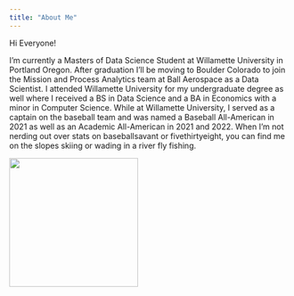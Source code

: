 ```yaml
---
title: "About Me"
---
```


Hi Everyone!

I'm currently a Masters of Data Science Student at Willamette University in Portland Oregon. After graduation I'll be moving to Boulder Colorado to join the Mission and Process Analytics team at Ball Aerospace as a Data Scientist. I attended Willamette University for my undergraduate degree as well where I received a BS in Data Science and a BA in Economics with a minor in Computer Science. While at Willamette University, I served as a captain on the baseball team and was named a Baseball All-American in 2021 as well as an Academic All-American in 2021 and 2022. When I'm not nerding out over stats on baseballsavant or fivethirtyeight, you can find me on the slopes skiing or wading in a river fly fishing.

![](fishpic.jpg){fig-align="center" width="231"}
